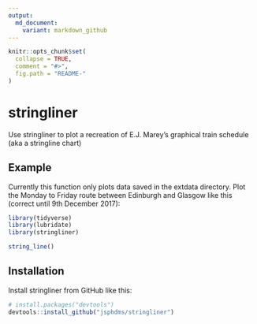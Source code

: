 ```yaml
---
output:
  md_document:
    variant: markdown_github
---
```


<!-- README.md is generated from README.Rmd. Please edit that file -->

```r
knitr::opts_chunk$set(
  collapse = TRUE,
  comment = "#>",
  fig.path = "README-"
)
```

# stringliner

Use stringliner to plot a recreation of E.J. Marey's graphical train schedule (aka a stringline chart)

## Example

Currently this function only plots data saved in the extdata directory. Plot the Monday to Friday route between Edinburgh and Glasgow like this (correct until 9th December 2017):

```r
library(tidyverse)
library(lubridate)
library(stringliner)

string_line()
```

## Installation

Install stringliner from GitHub like this:

```r
# install.packages("devtools")
devtools::install_github("jsphdms/stringliner")
```
